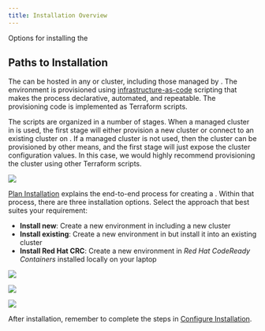 ```yaml
---
title: Installation Overview
---
```



<PageDescription>

Options for installing the <Globals name="env"/>

</PageDescription>

## Paths to Installation

The <Globals name="longName"/> <Globals name="env"/> can be hosted in any <Globals name="kube"/> or <Globals name="ocp"/> cluster, including those managed by <Globals name="ic"/>. The environment is provisioned using [infrastructure-as-code](/admin/iasc) scripting that makes the process declarative, automated, and repeatable. The provisioning code is implemented as Terraform scripts.

The scripts are organized in a number of stages. When a managed cluster in <Globals name="ic"/> is used, the first stage will either provision a new cluster or connect to an existing cluster on <Globals name="ic"/>. If a managed <Globals name="ic"/> cluster is not used, then the cluster can be provisioned by other means, and the first stage will just expose the cluster configuration values. In this case, we would highly recommend provisioning the cluster using other Terraform scripts.

![](/images/install.png)

[Plan Installation](/admin/plan-installation) explains the end-to-end process for creating a <Globals name="ic"/>. Within that process, there are three installation options. Select the approach that best suites your requirement:
- **Install new**: Create a new environment in <Globals name="ic"/> including a new cluster
- **Install existing**: Create a new environment in <Globals name="ic"/> but install it into an existing cluster
- **Install Red Hat CRC**: Create a new environment in *Red Hat CodeReady Containers* installed locally on your laptop

<Row>
<Column colLg={4} colMd={4} noGutterMdLeft>
<ArticleCard
    color="dark"
    title="Install New"
    subTitle="Create a new IBM Cloud managed cluster with the Developer Environment installed"
    href="/admin/installation-ibm-cloud"
    >

![](/images/sysadmins2.jpg)

</ArticleCard>
</Column>
<Column colLg={4} colMd={4} noGutterMdLeft>
<ArticleCard
    color="dark"
    title="Install Existing"
    subTitle="Install the Developer Environment into an existing IBM Cloud managed cluster"
    href="/admin/installation-existing"
    >

![](/images/sysadmins.jpg)

</ArticleCard>
</Column>
<Column colLg={4} colMd={4} noGutterMdLeft>
<ArticleCard
    color="dark"
    title="Install Red Hat CRC"
    subTitle="Install the Developer Environment into Red Hat CodeReady Containers"
    href="/admin/installation-crc"
    >

![](/images/code2.jpg)

</ArticleCard>
</Column>
</Row>

After installation, remember to complete the steps in [Configure Installation](/admin/config-install).
